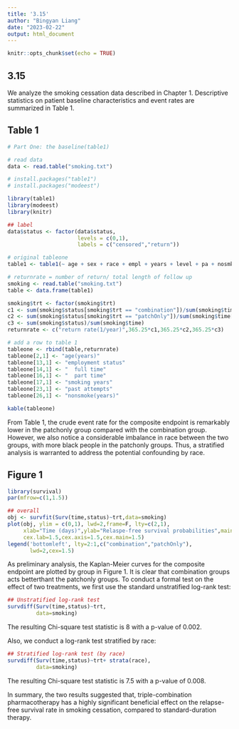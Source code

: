---
title: '3.15'
author: "Bingyan Liang"
date: "2023-02-22"
output: html_document
---

```{r setup, include=FALSE}
knitr::opts_chunk$set(echo = TRUE)
```

## 3.15

We analyze the smoking cessation data described in Chapter 1. Descriptive statistics on patient baseline characteristics and event rates are summarized in Table 1. 

## Table 1

```{r include=FALSE}
# Part One: the baseline(table1)

# read data
data <- read.table("smoking.txt")

# install.packages("table1")
# install.packages("modeest")

library(table1)
library(modeest)
library(knitr)

## label
data$status <- factor(data$status,
                      levels = c(0,1),
                      labels = c("censored","return"))

# original tableone
table1 <- table1(~ age + sex + race + empl + years + level + pa + nosmk | trt, data = data )

# returnrate = number of return/ total length of follow up
smoking <- read.table("smoking.txt")
table <- data.frame(table1)

smoking$trt <- factor(smoking$trt)
c1 <- sum(smoking$status[smoking$trt == "combination"])/sum(smoking$time[smoking$trt == "combination"])
c2 <- sum(smoking$status[smoking$trt == "patchOnly"])/sum(smoking$time[smoking$trt == "patchOnly"])
c3 <- sum(smoking$status)/sum(smoking$time)
returnrate <- c("return rate(1/year)",365.25*c1,365.25*c2,365.25*c3)

# add a row to table 1
tableone <- rbind(table,returnrate)
tableone[2,1] <- "age(years)"
tableone[13,1] <- "employment status"
tableone[14,1] <- "  full time"
tableone[16,1] <- "  part time"
tableone[17,1] <- "smoking years"
tableone[23,1] <- "past attempts"
tableone[26,1] <- "nonsmoke(years)"

```
```{r}
kable(tableone)
```

From Table 1, the crude event rate for the composite endpoint is remarkably lower in the patchonly group compared with the combination group. However, we also notice a considerable imbalance in race  between the two groups, with more black people in the patchonly groups. Thus, a stratified analysis is warranted to address the potential confounding by race.

## Figure 1

```{r, echo=FALSE}
library(survival)
par(mfrow=c(1,1.5))

## overall
obj <- survfit(Surv(time,status)~trt,data=smoking)
plot(obj, ylim = c(0,1), lwd=2,frame=F, lty=c(2,1),
     xlab="Time (days)",ylab="Relaspe-free survival probabilities",main="Overall",
     cex.lab=1.5,cex.axis=1.5,cex.main=1.5)
legend('bottomleft', lty=2:1,c("combination","patchOnly"),
       lwd=2,cex=1.5)
```

As preliminary analysis, the Kaplan-Meier curves for the composite endpoint are plotted by group in Figure 1. It is clear that combination groups acts betterthant the patchonly groups. To conduct a formal test on the effect of two treatments, we first use the standard unstratified log-rank test: 
```{r}
## Unstratified log-rank test
survdiff(Surv(time,status)~trt,
         data=smoking)
```
The resulting Chi-square test statistic is 8 with a p-value of 0.002.

Also, we conduct a log-rank test stratified by race:
```{r}
## Stratified log-rank test (by race)
survdiff(Surv(time,status)~trt+ strata(race),
         data=smoking)
```
The resulting Chi-square test statistic is 7.5 with a p-value of 0.008.

In summary, the two results suggested that, triple-combination pharmacotherapy has a highly significant beneficial effect on the relapse-free survival rate in smoking cessation, compared to standard-duration therapy.
